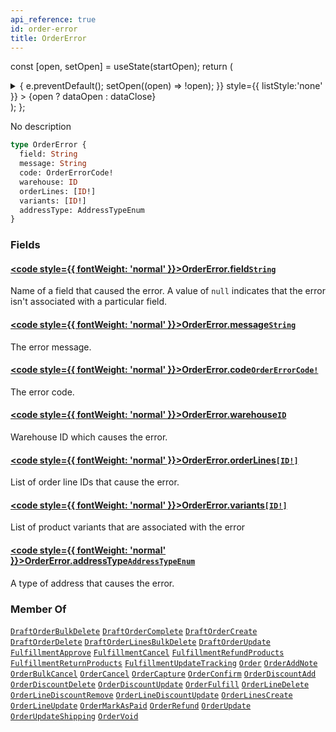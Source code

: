 ```yaml
---
api_reference: true
id: order-error
title: OrderError
---
```






const [open, setOpen] = useState(startOpen);
return (
<details {...(open ? { open: true } : {})} className="details" style={{ border:'none', boxShadow:'none', background:'var(--ifm-background-color)' }}>
<summary
onClick={(e) => {
e.preventDefault();
setOpen((open) => !open);
}}
style={{ listStyle:'none' }} >
{open ? dataOpen : dataClose}
</summary>
{open && children}
</details>
);
};

No description

```graphql
type OrderError {
  field: String
  message: String
  code: OrderErrorCode!
  warehouse: ID
  orderLines: [ID!]
  variants: [ID!]
  addressType: AddressTypeEnum
}
```

### Fields

#### [<code style={{ fontWeight: 'normal' }}>OrderError.<b>field</b></code>](#)<Bullet />[`String`](../../../api-reference/miscellaneous/scalars/string.mdx) <Badge class="badge badge--secondary" text="scalar"/> <Badge class="badge badge--secondary" text="miscellaneous"/>

Name of a field that caused the error. A value of `null` indicates that the error isn't associated with a particular field.

#### [<code style={{ fontWeight: 'normal' }}>OrderError.<b>message</b></code>](#)<Bullet />[`String`](../../../api-reference/miscellaneous/scalars/string.mdx) <Badge class="badge badge--secondary" text="scalar"/> <Badge class="badge badge--secondary" text="miscellaneous"/>

The error message.

#### [<code style={{ fontWeight: 'normal' }}>OrderError.<b>code</b></code>](#)<Bullet />[`OrderErrorCode!`](../../../api-reference/orders/enums/order-error-code.mdx) <Badge class="badge badge--secondary" text="non-null"/> <Badge class="badge badge--secondary" text="enum"/> <Badge class="badge badge--secondary" text="orders"/>

The error code.

#### [<code style={{ fontWeight: 'normal' }}>OrderError.<b>warehouse</b></code>](#)<Bullet />[`ID`](../../../api-reference/miscellaneous/scalars/id.mdx) <Badge class="badge badge--secondary" text="scalar"/> <Badge class="badge badge--secondary" text="miscellaneous"/>

Warehouse ID which causes the error.

#### [<code style={{ fontWeight: 'normal' }}>OrderError.<b>orderLines</b></code>](#)<Bullet />[`[ID!]`](../../../api-reference/miscellaneous/scalars/id.mdx) <Badge class="badge badge--secondary" text="list"/> <Badge class="badge badge--secondary" text="scalar"/> <Badge class="badge badge--secondary" text="miscellaneous"/>

List of order line IDs that cause the error.

#### [<code style={{ fontWeight: 'normal' }}>OrderError.<b>variants</b></code>](#)<Bullet />[`[ID!]`](../../../api-reference/miscellaneous/scalars/id.mdx) <Badge class="badge badge--secondary" text="list"/> <Badge class="badge badge--secondary" text="scalar"/> <Badge class="badge badge--secondary" text="miscellaneous"/>

List of product variants that are associated with the error

#### [<code style={{ fontWeight: 'normal' }}>OrderError.<b>addressType</b></code>](#)<Bullet />[`AddressTypeEnum`](../../../api-reference/miscellaneous/enums/address-type-enum.mdx) <Badge class="badge badge--secondary" text="enum"/> <Badge class="badge badge--secondary" text="miscellaneous"/>

A type of address that causes the error.

### Member Of

[`DraftOrderBulkDelete`](../../../api-reference/orders/objects/draft-order-bulk-delete.mdx) <Badge class="badge badge--secondary" text="object"/><Bullet />[`DraftOrderComplete`](../../../api-reference/orders/objects/draft-order-complete.mdx) <Badge class="badge badge--secondary" text="object"/><Bullet />[`DraftOrderCreate`](../../../api-reference/orders/objects/draft-order-create.mdx) <Badge class="badge badge--secondary" text="object"/><Bullet />[`DraftOrderDelete`](../../../api-reference/orders/objects/draft-order-delete.mdx) <Badge class="badge badge--secondary" text="object"/><Bullet />[`DraftOrderLinesBulkDelete`](../../../api-reference/orders/objects/draft-order-lines-bulk-delete.mdx) <Badge class="badge badge--secondary" text="object"/><Bullet />[`DraftOrderUpdate`](../../../api-reference/orders/objects/draft-order-update.mdx) <Badge class="badge badge--secondary" text="object"/><Bullet />[`FulfillmentApprove`](../../../api-reference/orders/objects/fulfillment-approve.mdx) <Badge class="badge badge--secondary" text="object"/><Bullet />[`FulfillmentCancel`](../../../api-reference/orders/objects/fulfillment-cancel.mdx) <Badge class="badge badge--secondary" text="object"/><Bullet />[`FulfillmentRefundProducts`](../../../api-reference/orders/objects/fulfillment-refund-products.mdx) <Badge class="badge badge--secondary" text="object"/><Bullet />[`FulfillmentReturnProducts`](../../../api-reference/orders/objects/fulfillment-return-products.mdx) <Badge class="badge badge--secondary" text="object"/><Bullet />[`FulfillmentUpdateTracking`](../../../api-reference/orders/objects/fulfillment-update-tracking.mdx) <Badge class="badge badge--secondary" text="object"/><Bullet />[`Order`](../../../api-reference/orders/objects/order.mdx) <Badge class="badge badge--secondary" text="object"/><Bullet />[`OrderAddNote`](../../../api-reference/orders/objects/order-add-note.mdx) <Badge class="badge badge--secondary" text="object"/><Bullet />[`OrderBulkCancel`](../../../api-reference/orders/objects/order-bulk-cancel.mdx) <Badge class="badge badge--secondary" text="object"/><Bullet />[`OrderCancel`](../../../api-reference/orders/objects/order-cancel.mdx) <Badge class="badge badge--secondary" text="object"/><Bullet />[`OrderCapture`](../../../api-reference/orders/objects/order-capture.mdx) <Badge class="badge badge--secondary" text="object"/><Bullet />[`OrderConfirm`](../../../api-reference/orders/objects/order-confirm.mdx) <Badge class="badge badge--secondary" text="object"/><Bullet />[`OrderDiscountAdd`](../../../api-reference/orders/objects/order-discount-add.mdx) <Badge class="badge badge--secondary" text="object"/><Bullet />[`OrderDiscountDelete`](../../../api-reference/orders/objects/order-discount-delete.mdx) <Badge class="badge badge--secondary" text="object"/><Bullet />[`OrderDiscountUpdate`](../../../api-reference/orders/objects/order-discount-update.mdx) <Badge class="badge badge--secondary" text="object"/><Bullet />[`OrderFulfill`](../../../api-reference/orders/objects/order-fulfill.mdx) <Badge class="badge badge--secondary" text="object"/><Bullet />[`OrderLineDelete`](../../../api-reference/orders/objects/order-line-delete.mdx) <Badge class="badge badge--secondary" text="object"/><Bullet />[`OrderLineDiscountRemove`](../../../api-reference/orders/objects/order-line-discount-remove.mdx) <Badge class="badge badge--secondary" text="object"/><Bullet />[`OrderLineDiscountUpdate`](../../../api-reference/orders/objects/order-line-discount-update.mdx) <Badge class="badge badge--secondary" text="object"/><Bullet />[`OrderLinesCreate`](../../../api-reference/orders/objects/order-lines-create.mdx) <Badge class="badge badge--secondary" text="object"/><Bullet />[`OrderLineUpdate`](../../../api-reference/orders/objects/order-line-update.mdx) <Badge class="badge badge--secondary" text="object"/><Bullet />[`OrderMarkAsPaid`](../../../api-reference/orders/objects/order-mark-as-paid.mdx) <Badge class="badge badge--secondary" text="object"/><Bullet />[`OrderRefund`](../../../api-reference/orders/objects/order-refund.mdx) <Badge class="badge badge--secondary" text="object"/><Bullet />[`OrderUpdate`](../../../api-reference/orders/objects/order-update.mdx) <Badge class="badge badge--secondary" text="object"/><Bullet />[`OrderUpdateShipping`](../../../api-reference/orders/objects/order-update-shipping.mdx) <Badge class="badge badge--secondary" text="object"/><Bullet />[`OrderVoid`](../../../api-reference/orders/objects/order-void.mdx) <Badge class="badge badge--secondary" text="object"/>
